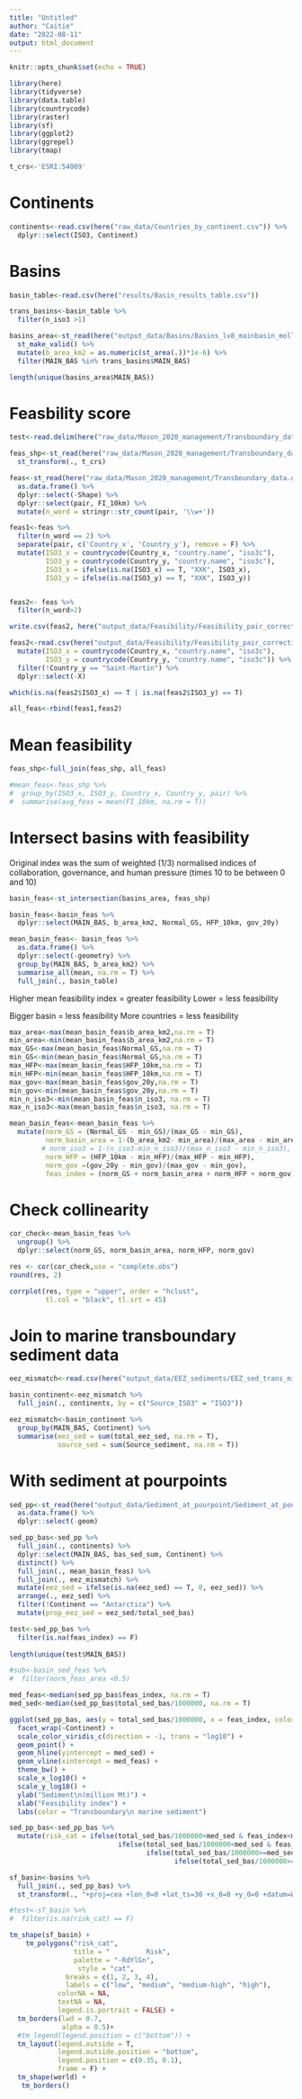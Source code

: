 ```yaml
---
title: "Untitled"
author: "Caitie"
date: "2022-08-11"
output: html_document
---
```


```r
knitr::opts_chunk$set(echo = TRUE)
```

```r
library(here)
library(tidyverse)
library(data.table)
library(countrycode)
library(raster)
library(sf)
library(ggplot2)
library(ggrepel)
library(tmap)

t_crs<-'ESRI:54009'
```
# Continents

```r
continents<-read.csv(here("raw_data/Countries_by_continent.csv")) %>% 
  dplyr::select(ISO3, Continent)
```

# Basins

```r
basin_table<-read.csv(here("results/Basin_results_table.csv"))

trans_basins<-basin_table %>% 
  filter(n_iso3 >1)
```


```r
basins_area<-st_read(here("output_data/Basins/Basins_lv8_mainbasin_moll.shp")) %>% 
  st_make_valid() %>% 
  mutate(b_area_km2 = as.numeric(st_area(.))*1e-6) %>% 
  filter(MAIN_BAS %in% trans_basins$MAIN_BAS)

length(unique(basins_area$MAIN_BAS))
```



# Feasbility score


```r
test<-read.delim(here("raw_data/Mason_2020_management/Transboundary_data.txt"))

feas_shp<-st_read(here("raw_data/Mason_2020_management/Transboundary_data.gdb"), layer = "Global_Feas_10km") %>% 
  st_transform(., t_crs)

feas<-st_read(here("raw_data/Mason_2020_management/Transboundary_data.gdb"), layer = "Global_Feas_10km") %>% 
  as.data.frame() %>% 
  dplyr::select(-Shape) %>% 
  dplyr::select(pair, FI_10km) %>% 
  mutate(n_word = stringr::str_count(pair, '\\w+'))

feas1<-feas %>% 
  filter(n_word == 2) %>% 
  separate(pair, c('Country_x', 'Country_y'), remove = F) %>% 
  mutate(ISO3_x = countrycode(Country_x, "country.name", "iso3c"),
         ISO3_y = countrycode(Country_y, "country.name", "iso3c"),
         ISO3_x = ifelse(is.na(ISO3_x) == T, "XXK", ISO3_x),
         ISO3_y = ifelse(is.na(ISO3_y) == T, "XXK", ISO3_y))


feas2<- feas %>% 
  filter(n_word>2)

write.csv(feas2, here("output_data/Feasibility/Feasibility_pair_correction.csv"))

```

```r
feas2<-read.csv(here("output_data/Feasibility/Feasibility_pair_correction_CK.csv")) %>% 
  mutate(ISO3_x = countrycode(Country_x, "country.name", "iso3c"),
         ISO3_y = countrycode(Country_y, "country.name", "iso3c")) %>% 
  filter(!Country_y == "Saint-Martin") %>% 
  dplyr::select(-X)

which(is.na(feas2$ISO3_x) == T | is.na(feas2$ISO3_y) == T)

```

```r
all_feas<-rbind(feas1,feas2)
```


# Mean feasibility 

```r
feas_shp<-full_join(feas_shp, all_feas)

#mean_feas<-feas_shp %>% 
#  group_by(ISO3_x, ISO3_y, Country_x, Country_y, pair) %>% 
#  summarise(avg_feas = mean(FI_10km, na.rm = T))
```

# Intersect basins with feasibility

Original index was the sum of weighted (1/3) normalised indices of collaboration, governance, and human pressure (times 10 to be between 0 and 10)
```r
basin_feas<-st_intersection(basins_area, feas_shp) 

basin_feas<-basin_feas %>% 
  dplyr::select(MAIN_BAS, b_area_km2, Normal_GS, HFP_10km, gov_20y)

```


```r
mean_basin_feas<- basin_feas %>% 
  as.data.frame() %>% 
  dplyr::select(-geometry) %>% 
  group_by(MAIN_BAS, b_area_km2) %>% 
  summarise_all(mean, na.rm = T) %>% 
  full_join(., basin_table)
```

Higher mean feasibility index = greater feasibility
Lower = less feasibility

Bigger basin = less feasibility
More countries = less feasibility
```r
max_area<-max(mean_basin_feas$b_area_km2,na.rm = T)
min_area<-min(mean_basin_feas$b_area_km2,na.rm = T)
max_GS<-max(mean_basin_feas$Normal_GS,na.rm = T)
min_GS<-min(mean_basin_feas$Normal_GS,na.rm = T)
max_HFP<-max(mean_basin_feas$HFP_10km,na.rm = T)
min_HFP<-min(mean_basin_feas$HFP_10km,na.rm = T)
max_gov<-max(mean_basin_feas$gov_20y,na.rm = T)
min_gov<-min(mean_basin_feas$gov_20y,na.rm = T)
min_n_iso3<-min(mean_basin_feas$n_iso3, na.rm = T)
max_n_iso3<-max(mean_basin_feas$n_iso3, na.rm = T)

mean_basin_feas<-mean_basin_feas %>% 
  mutate(norm_GS = (Normal_GS - min_GS)/(max_GS - min_GS),
         norm_basin_area = 1-(b_area_km2- min_area)/(max_area - min_area),
        # norm_iso3 = 1-(n_iso3-min_n_iso3)/(max_n_iso3 - min_n_iso3),
         norm_HFP = (HFP_10km - min_HFP)/(max_HFP - min_HFP),
         norm_gov =(gov_20y - min_gov)/(max_gov - min_gov),
         feas_index = (norm_GS + norm_basin_area + norm_HFP + norm_gov)/4)
```

# Check collinearity

```r
cor_check<-mean_basin_feas %>% 
  ungroup() %>% 
  dplyr::select(norm_GS, norm_basin_area, norm_HFP, norm_gov)

res <- cor(cor_check,use = "complete.obs")
round(res, 2)

corrplot(res, type = "upper", order = "hclust", 
         tl.col = "black", tl.srt = 45)
```


# Join to marine transboundary sediment data

```r
eez_mismatch<-read.csv(here("output_data/EEZ_sediments/EEZ_sed_trans_mismatch.csv"))

basin_continent<-eez_mismatch %>% 
  full_join(., continents, by = c("Source_ISO3" = "ISO3")) 

eez_mismatch<-basin_continent %>% 
  group_by(MAIN_BAS, Continent) %>% 
  summarise(eez_sed = sum(total_eez_sed, na.rm = T),
            source_sed = sum(Source_sediment, na.rm = T)) 

```


# With sediment at pourpoints

```r
sed_pp<-st_read(here("output_data/Sediment_at_pourpoint/Sediment_at_pourpoint.gpkg")) %>% 
  as.data.frame() %>% 
  dplyr::select(-geom)

sed_pp_bas<-sed_pp %>% 
  full_join(., continents) %>% 
  dplyr::select(MAIN_BAS, bas_sed_sum, Continent) %>% 
  distinct() %>% 
  full_join(., mean_basin_feas) %>% 
  full_join(., eez_mismatch) %>% 
  mutate(eez_sed = ifelse(is.na(eez_sed) == T, 0, eez_sed)) %>% 
  arrange(., eez_sed) %>% 
  filter(!Continent == "Antarctica") %>% 
  mutate(prop_eez_sed = eez_sed/total_sed_bas)

test<-sed_pp_bas %>% 
  filter(is.na(feas_index) == F)
  
length(unique(test$MAIN_BAS))
```

```r
#sub<-basin_sed_feas %>% 
#  filter(norm_feas_area <0.5)

med_feas<-median(sed_pp_bas$feas_index, na.rm = T)
med_sed<-median(sed_pp_bas$total_sed_bas/1000000, na.rm = T)

ggplot(sed_pp_bas, aes(y = total_sed_bas/1000000, x = feas_index, color = prop_eez_sed)) +
  facet_wrap(~Continent) +
  scale_color_viridis_c(direction = -1, trans = "log10") +
  geom_point() +
  geom_hline(yintercept = med_sed) +
  geom_vline(xintercept = med_feas) +
  theme_bw() +
  scale_x_log10() +
  scale_y_log10() +
  ylab("Sediment\n(million Mt)") +
  xlab("Feasibility index") +
  labs(color = "Transboundary\n marine sediment")

```
```r
sed_pp_bas<-sed_pp_bas %>% 
  mutate(risk_cat = ifelse(total_sed_bas/1000000<med_sed & feas_index<med_feas, 1,
                           ifelse(total_sed_bas/1000000<med_sed & feas_index>=med_feas, 2,
                                  ifelse(total_sed_bas/1000000>=med_sed & feas_index<med_feas, 4,
                                         ifelse(total_sed_bas/1000000>=med_sed & feas_index>=med_feas, 3, NA)))))

sf_basin<-basins %>% 
  full_join(., sed_pp_bas) %>% 
  st_transform(., "+proj=cea +lon_0=0 +lat_ts=30 +x_0=0 +y_0=0 +datum=WGS84 +ellps=WGS84 +units=m +no_defs")

```
```r
#test<-sf_basin %>% 
#  filter(is.na(risk_cat) == F)

tm_shape(sf_basin) +
    tm_polygons("risk_cat", 
                title = "         Risk",
                palette = "-RdYlGn",
                 style = "cat",
              breaks = c(1, 2, 3, 4),
              labels = c("low", "medium", "medium-high", "high"),
            colorNA = NA,
            textNA = NA,
            legend.is.portrait = FALSE) +
  tm_borders(lwd = 0.7,
             alpha = 0.5)+
  #tm_legend(legend.position = c("bottom")) +
  tm_layout(legend.outside = T,
            legend.outside.position = "bottom",
            legend.position = c(0.35, 0.1),
            frame = F) +
  tm_shape(world) +
   tm_borders() 
```
